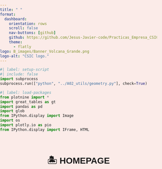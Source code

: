 ---
title: " "
format: 
  dashboard:
    orientation: rows
    scroll: false
    nav-buttons: [github]
    github: https://github.com/Jesus-Javier-code/Practicas_Empresa_CSIC.git
    theme:
      - flatly
logo: B_images/Banner_Volcana_Grande.png
logo-alt: "CSIC logo."
---

<style>
/* RESET GENERAL */
body, html, .dashboard {
  overflow: visible !important;
  height: auto !important;
  background-color: #FBEBE8;
  margin: 0;
  padding: 0;
  font-family: 'Arial', sans-serif;
}

/* ELIMINAR TODOS LOS BORDES Y SCROLLS */
.panel-card, .cell-output, .cell, .panel-card-body, .panel-tabset {
  overflow: visible !important;
  height: auto !important;
  border: none !important;
  box-shadow: none !important;
  background: transparent !important;
  margin: 0 !important;
  padding: 0 !important;
}

/* ELIMINAR BORDES DE GRÁFICOS */
.quarto-figure {
  border: none !important;
}

/* IFRAMES COMPACTOS SIN BORDES */
iframe {
  width: 100% !important;
  height: 400px !important;
  border: none !important;
  margin: 0 !important;
  padding: 0 !important;
  display: block !important;
  background: transparent !important;
}

/* IMÁGENES RESPONSIVAS */
img {
  max-width: 100% !important;
  height: auto !important;
  display: block !important;
  margin: 0 auto !important;
  border: none !important;
}

/* ESTILOS DEL HEADER */
@import url('https://fonts.cdnfonts.com/css/hippo-lettro');
.navbar-brand::after {
  content: "VOLCANA";
  font-family: 'Hippo Letto', sans-serif;
  color: #413224;
  font-size: 1.8rem;
  letter-spacing: 1px;
  margin-left: 10px;
}
.navbar-brand:not(:after) { display: none; }
.navbar {
  background: rgb(251,235,207) !important;
  border-bottom: 3px solid #413224 !important;
  padding: 0.5rem 1rem;
}
.navbar-brand { 
  color: #413224 !important;
  padding: 0 !important;
}
.navbar-nav .nav-link {
  color: #413224 !important;
  margin: 0 10px;
  border-radius: 4px 4px 0 0;
  padding: 8px 15px;
}
.navbar-nav .nav-link.active {
  background-color: #413224 !important;
  color: white !important;
}
.navbar-nav .nav-link:hover:not(.active) {
  background-color: rgba(65,50,36,0.1) !important;
}

/* ESTILOS PÁGINA PRINCIPAL */
.homepage {
  text-align: center;
  padding: 2rem 1rem;
  background-color: #FBEBE8;
  min-height: calc(100vh - 120px);
}

.homepage-logo {
  width: 100px !important; /* Tamaño reducido */
  height: 100px !important;
  margin: 0.5rem auto 1rem !important;
  object-fit: contain;
  border-radius: 50%;
}

.homepage-title {
  font-family: 'Hippo Letto', sans-serif;
  color: #413224;
  font-size: 2rem;
  margin-bottom: 1rem;
}

.homepage-subtitle {
  color: #5D4037;
  font-size: 1.1rem;
  max-width: 800px;
  margin: 0 auto 2rem;
}

.homepage-section {
  background-color: rgba(255,255,255,0.7);
  border-radius: 12px !important; /* Esquinas más redondeadas */
  padding: 1.5rem;
  margin: 1.5rem auto;
  max-width: 800px;
}

.homepage-text {
  color: #5D4037;
  line-height: 1.6;
  text-align: left;
  font-size: 0.95rem;
}

/* LOGOS INSTITUCIONALES */
.institutional-logos {
  display: flex;
  justify-content: center;
  gap: 30px;
  margin: 2rem auto;
  flex-wrap: wrap;
  max-width: 800px;
}

.institutional-logo {
  height: 60px;
  width: auto;
  opacity: 0.8;
  transition: opacity 0.3s;
}

.institutional-logo:hover {
  opacity: 1;
}

/* ELIMINAR PESTAÑA HOME DEL NAV */
.navbar-nav li:first-child {
  display: none;
}
</style>

```{python}
#| label: setup-script
#| include: false
import subprocess
subprocess.run(["python", "../A02_utils/geometry.py"], check=True)
```


```{python}
#| label: load-packages
from plotnine import *
import great_tables as gt
import pandas as pd
import glob
from IPython.display import Image
import os
import plotly.io as pio
from IPython.display import IFrame, HTML
```

# 🏝️ HOMEPAGE {.homepage}
```{python}
#| label: homepage-content
#| echo: false
#| label: homepage-content
#| echo: false
HTML(f"""
<div class="homepage">
  <img src="B_images/Logo_Volcana.jpeg" alt="VOLCANA Logo" class="homepage-logo">
  <h1 class="homepage-title">VOLCANA</h1>
  <p class="homepage-subtitle">CSIC Volcanic Monitoring System</p>
  
  <div class="homepage-section">
    <h2>About the Project</h2>
    <p class="homepage-text">
      This research project, developed by the CSIC, focuses on the monitoring and analysis of volcanic activity in the Canary Islands. 
      The project particularly investigates the Tajogaite volcano eruption in La Palma in 2021, as well as continuous monitoring of the Teide volcano in Tenerife.
    </p>
    <p class="homepage-text">
      Our team, in collaboration with the <a href="https://www.csic.es/es" target="_blank">CSIC</a> and the <a href="https://www.ull.es/" target="_blank">University of La Laguna</a>, combines various techniques such as remote sensing, data analysis, 
      and scientific visualization to better understand volcanic processes and improve early warning systems.
    </p>
  </div>
  
  <div class="homepage-section">
    <h2>Project Goals</h2>
    <p class="homepage-text">
      <strong>Volcanic Monitoring:</strong> We aim to analyze brightness temperature and radiance patterns, 
      model post-eruption lava cooling curves (from the 2021 La Palma eruption), and monitor the fumarole fields of Teide volcano using thermal infrared data.
    </p>
    <p class="homepage-text">
      <strong>Seismic-Volcanic Relationships:</strong> We focus on the global analysis of earthquake-eruption correlations, 
      statistical modeling of eruption triggers, and case studies of notable volcanic eruption sequences.
    </p>
    <p class="homepage-text">
      <strong>Technical Development:</strong> We are developing Python-based tools for satellite data processing, automated visualization pipelines, 
      and machine learning models to aid in eruption prediction and risk assessment.
    </p>
  </div>
  
  <div class="homepage-section">
    <h2>Data Sources</h2>
    <p class="homepage-text">
      The primary data sources for this project include:
      <ul>
        <li><strong>NASA LAADS DAAC</strong> (MODIS/VIIRS data)</li>
        <li><strong>Copernicus Open Access Hub</strong> (Sentinel satellite data)</li>
        <li><strong>USGS Volcano Hazards Program</strong> (Seismic and volcanic data)</li>
      </ul>
    </p>
  </div>
  
  <div class="institutional-logos">
    <img src="B_images/Logotipo_del_CSIC.png" alt="CSIC Logo" class="institutional-logo">
    <img src="B_images/Logo-Ipna-Secic.png" alt="IPNA-CSIC Logo" class="institutional-logo">
    <img src="B_images/logo-ull.png" alt="ULL Logo" class="institutional-logo">
  </div>
</div>
""")

```

# 🏝️ LA PALMA {#la-palma}

## Potencia Radiativa {.panel-tabset}

```{python}
#| label: setup-potencia
#| include: false
import subprocess
subprocess.run(["python", "../A02_utils/geometry_2.py"], check=True)
```

```{python}
#| label: display-potencia
#| fig-cap: "Radiative Power vs Time"
IFrame("B_images/radiative_power_plot.html", width="100%", height="400px")
```

## Mapas 
### Mapa interactivo Tajogaite 
```{python}
#| label: mapa-tajogaite-main
#| fig-cap: "Mapa interactivo del Volcán de Tajogaite"
IFrame("B_images/mapa_tajogaite.html", width="100%", height="400px")
```
### Mapa interactivo los alrededores 
```{python}
#| label: mapa-tajogaite-surroundings
#| fig-cap: "Mapa interactivo de los alrededores del Volcán de Tajogaite"
IFrame("B_images/mapa_region_alrededor.html", width="100%", height="400px")
```
```{python}
#| label: mapa-mundi
#| fig-cap: "Mapa mundi simplificado con el Volcán Tajogaite"
IFrame("B_images/la_palma_eruption_viewer.html", width="100%", height="550px")
```
# 🌋 EL TEIDE

```{python}
#| label: teide-analysis
#| fig-cap: "Análisis de Potencia Radiativa - El Teide"
display(Image(filename="B_images/graficamala.png", width="80%"))
```

# 🕳️ TERREMOTOS

```{python}
#| label: earthquake-trigger-index
#| fig-cap: "Trigger Index - Terremoto"
display(Image(filename="B_images/thomas_paper.png", width="80%"))
```